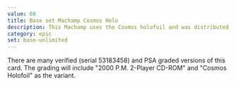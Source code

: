 ```yaml
---
value: 60
title: Base set Machamp Cosmos Holo
description: This Machamp uses the Cosmos holofoil and was distributed in the 2-Player CD-ROM Starter Set.
category: epic
set: base-unlimited
---
```


There are many verified (serial 53183458) and PSA graded versions of this card.
The grading will include "2000 P.M. 2-Player CD-ROM" and "Cosmos Holofoil" as the variant.

